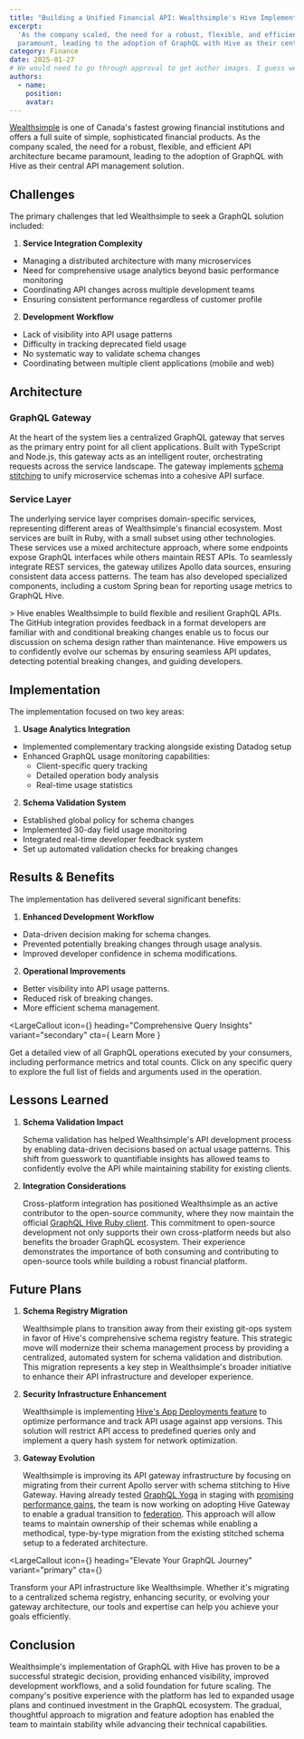 ```yaml
---
title: "Building a Unified Financial API: Wealthsimple's Hive Implementation"
excerpt:
  'As the company scaled, the need for a robust, flexible, and efficient API architecture became
  paramount, leading to the adoption of GraphQL with Hive as their central API management solution.'
category: Finance
date: 2025-01-27
# We would need to go through approval to get author images. I guess we can leave this as is for now.
authors:
  - name:
    position:
    avatar:
---
```



[Wealthsimple](https://www.wealthsimple.com/en-ca) is one of Canada's fastest growing financial
institutions and offers a full suite of simple, sophisticated financial products. As the company
scaled, the need for a robust, flexible, and efficient API architecture became paramount, leading to
the adoption of GraphQL with Hive as their central API management solution.

## Challenges

The primary challenges that led Wealthsimple to seek a GraphQL solution included:

1. **Service Integration Complexity**

- Managing a distributed architecture with many microservices
- Need for comprehensive usage analytics beyond basic performance monitoring
- Coordinating API changes across multiple development teams
- Ensuring consistent performance regardless of customer profile

2. **Development Workflow**

- Lack of visibility into API usage patterns
- Difficulty in tracking deprecated field usage
- No systematic way to validate schema changes
- Coordinating between multiple client applications (mobile and web)

## Architecture

### GraphQL Gateway

At the heart of the system lies a centralized GraphQL gateway that serves as the primary entry point
for all client applications. Built with TypeScript and Node.js, this gateway acts as an intelligent
router, orchestrating requests across the service landscape. The gateway implements
[schema stitching](https://the-guild.dev/graphql/stitching) to unify microservice schemas into a
cohesive API surface.

### Service Layer

The underlying service layer comprises domain-specific services, representing different areas of
Wealthsimple's financial ecosystem. Most services are built in Ruby, with a small subset using other
technologies. These services use a mixed architecture approach, where some endpoints expose GraphQL
interfaces while others maintain REST APIs. To seamlessly integrate REST services, the gateway
utilizes Apollo data sources, ensuring consistent data access patterns. The team has also developed
specialized components, including a custom Spring bean for reporting usage metrics to GraphQL Hive.

<div>
  > Hive enables Wealthsimple to build flexible and resilient GraphQL APIs. The GitHub integration
  provides feedback in a format developers are familiar with and conditional breaking changes enable
  us to focus our discussion on schema design rather than maintenance. Hive empowers us to
  confidently evolve our schemas by ensuring seamless API updates, detecting potential breaking
  changes, and guiding developers.
</div>

## Implementation

The implementation focused on two key areas:

1. **Usage Analytics Integration**

- Implemented complementary tracking alongside existing Datadog setup
- Enhanced GraphQL usage monitoring capabilities:
  - Client-specific query tracking
  - Detailed operation body analysis
  - Real-time usage statistics

2. **Schema Validation System**

- Established global policy for schema changes
- Implemented 30-day field usage monitoring
- Integrated real-time developer feedback system
- Set up automated validation checks for breaking changes

## Results & Benefits

The implementation has delivered several significant benefits:

1. **Enhanced Development Workflow**

- Data-driven decision making for schema changes.
- Prevented potentially breaking changes through usage analysis.
- Improved developer confidence in schema modifications.

2. **Operational Improvements**

- Better visibility into API usage patterns.
- Reduced risk of breaking changes.
- More efficient schema management.

<LargeCallout
  icon={<DocsIcon />}
  heading="Comprehensive Query Insights"
  variant="secondary"
  cta={
    <CallToAction variant="tertiary" href="/docs/dashboard/insights">
      Learn More
    </CallToAction>
  }
>
  Get a detailed view of all GraphQL operations executed by your consumers, including performance
  metrics and total counts. Click on any specific query to explore the full list of fields and
  arguments used in the operation.
</LargeCallout>

## Lessons Learned

1. **Schema Validation Impact**

   Schema validation has helped Wealthsimple's API development process by enabling data-driven
   decisions based on actual usage patterns. This shift from guesswork to quantifiable insights has
   allowed teams to confidently evolve the API while maintaining stability for existing clients.

2. **Integration Considerations**

   Cross-platform integration has positioned Wealthsimple as an active contributor to the
   open-source community, where they now maintain the official
   [GraphQL Hive Ruby client](https://github.com/rperryng/graphql-ruby-hive?tab=readme-ov-file#graphql-hive-graphql-ruby-integration).
   This commitment to open-source development not only supports their own cross-platform needs but
   also benefits the broader GraphQL ecosystem. Their experience demonstrates the importance of both
   consuming and contributing to open-source tools while building a robust financial platform.

## Future Plans

1. **Schema Registry Migration**

   Wealthsimple plans to transition away from their existing git-ops system in favor of Hive's
   comprehensive schema registry feature. This strategic move will modernize their schema management
   process by providing a centralized, automated system for schema validation and distribution. This
   migration represents a key step in Wealthsimple's broader initiative to enhance their API
   infrastructure and developer experience.

2. **Security Infrastructure Enhancement**

   Wealthsimple is implementing
   [Hive's App Deployments feature](https://the-guild.dev/graphql/hive/docs/schema-registry/app-deployments)
   to optimize performance and track API usage against app versions. This solution will restrict API
   access to predefined queries only and implement a query hash system for network optimization.

3. **Gateway Evolution**

   Wealthsimple is improving its API gateway infrastructure by focusing on migrating from their
   current Apollo server with schema stitching to Hive Gateway. Having already tested
   [GraphQL Yoga](https://the-guild.dev/graphql/yoga-server) in staging with
   [promising performance gains](https://the-guild.dev/graphql/yoga-server/docs/comparison#better-runtime-performance),
   the team is now working on adopting Hive Gateway to enable a gradual transition to
   [federation](https://the-guild.dev/graphql/hive/federation). This approach will allow teams to
   maintain ownership of their schemas while enabling a methodical, type-by-type migration from the
   existing stitched schema setup to a federated architecture.

<LargeCallout
  icon={<DocsIcon />}
  heading="Elevate Your GraphQL Journey"
  variant="primary"
  cta={<ContactButton variant="secondary-inverted" />}
>
  Transform your API infrastructure like Wealthsimple. Whether it's migrating to a centralized
  schema registry, enhancing security, or evolving your gateway architecture, our tools and
  expertise can help you achieve your goals efficiently.
</LargeCallout>

## Conclusion

Wealthsimple's implementation of GraphQL with Hive has proven to be a successful strategic decision,
providing enhanced visibility, improved development workflows, and a solid foundation for future
scaling. The company's positive experience with the platform has led to expanded usage plans and
continued investment in the GraphQL ecosystem. The gradual, thoughtful approach to migration and
feature adoption has enabled the team to maintain stability while advancing their technical
capabilities.
